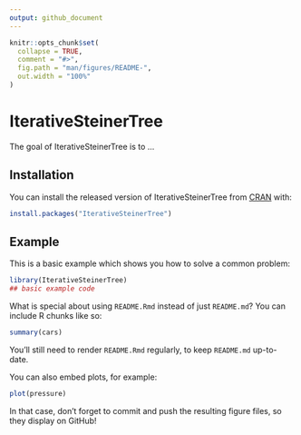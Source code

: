 ```yaml
---
output: github_document
---
```


<!-- README.md is generated from README.Rmd. Please edit that file -->

```r
knitr::opts_chunk$set(
  collapse = TRUE,
  comment = "#>",
  fig.path = "man/figures/README-",
  out.width = "100%"
)
```

# IterativeSteinerTree

<!-- badges: start -->
<!-- badges: end -->

The goal of IterativeSteinerTree is to ...

## Installation

You can install the released version of IterativeSteinerTree from [CRAN](https://CRAN.R-project.org) with:

``` r
install.packages("IterativeSteinerTree")
```

## Example

This is a basic example which shows you how to solve a common problem:

```r
library(IterativeSteinerTree)
## basic example code
```

What is special about using `README.Rmd` instead of just `README.md`? You can include R chunks like so:

```r
summary(cars)
```

You'll still need to render `README.Rmd` regularly, to keep `README.md` up-to-date.

You can also embed plots, for example:

```r
plot(pressure)
```

In that case, don't forget to commit and push the resulting figure files, so they display on GitHub!
